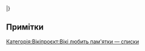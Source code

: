 {{Вікіпедія:Вікі любить пам'ятки/Івано-Франківська область/navbar}}
{{WLM-шапка|iso=UA-26|район=Бурштин}}
{{ВЛП-рядок
| ID = 26-103-0021
| назва = Школа
| назва-уточн = тепер&nbsp;— учкомбінат (Бурштинський міжшкільний навчально-виробничий комбінат)
| ref-name = <ref name="burshtyn2020"/>
| рік = 1907
| нас_пункт = [[Бурштин (місто)|Бурштин]]
| адреса = вул. Бандери, 58
| широта = 49.261759
| довгота = 24.6355695
| охоронний номер = 
| тип = 
| ref-type = 
| фото = Бурштинський МНВК 02.jpg
| галерея = 58 Stepana Bandery Street, Burshtyn
}}
{{ВЛП-рядок
| ID = 26-103-0014
| назва = Народний дім
| назва-уточн = Будинок культури імені Тараса Шевченка; приміщення польського «Сокола», читальня
| ref-name = <ref name="burshtyn2020"/>
| рік = 1929—1930 рр.
| нас_пункт = [[Бурштин (місто)|Бурштин]]
| адреса = вул. Бандери, 60
| широта = 49.2621178
| довгота = 24.6357894
| охоронний номер = 
| тип = 
| ref-type = 
| фото = Будинок культури (Бурштин) 01.jpg
| галерея = Burshtyn house of culture
}}
{{ВЛП-рядок
| ID = 26-103-0006
| назва = Комплекс монастиря тринітаріїв з [[Костел Пресвятої Трійці (Бурштин)|костелом Святої Трійці]]
| ref-name = <ref name="burshtyn2020"/>
| рік = 1774
| нас_пункт = [[Бурштин (місто)|Бурштин]]
| адреса = вул. С.&nbsp;Бандери, 64
| широта = 49.2625256
| довгота = 24.6360576
| охоронний номер = 
| тип = І-щв
| фото = 26-103-0006 Bursztyn DSC 8654.jpg
| галерея = Holy Trinity Church, Burshtyn
}}
{{ВЛП-рядок
| ID = 26-103-0013
| назва = Аптека №50
| назва-уточн = 
| ref-name = <ref name="burshtyn2020"/>
| рік = 1882
| нас_пункт = [[Бурштин (місто)|Бурштин]]
| адреса = вул. Бандери, 101
| широта = 49.2647416
| довгота = 24.6355829
| охоронний номер = 
| тип = 
| ref-type = 
| фото = Стара аптека (південна сторона).jpg
| галерея = 101 Stepana Bandery Street, Burshtyn
}}
{{ВЛП-рядок
| ID = 26-103-0012
| назва = Повітовий суд
| назва-уточн = Бурштинська автошкола ТСО України
| ref-name = <ref name="burshtyn2020">Відповідь на запит Бурштинської міської ради від 22.09.2020 р. №25/02-30</ref>
| рік = кін. XIX ст.
| нас_пункт = [[Бурштин (місто)|Бурштин]]
| адреса = вул. Бандери, 115
| широта = 49.2678571
| довгота = 24.6305162
| охоронний номер = 
| тип = 
| ref-type = 
| фото = 
| галерея = 
}}
{{ВЛП-рядок
| ID = 26-103-0005
| назва = Символічна могила борцям за волю України
| рік = 1992
| нас_пункт = [[Бурштин (місто)|Бурштин]]
| адреса = перехрестя вул. Степана Бандери і Тараса Шевченка
| широта = 49.2647906
| довгота = 24.6363258
| охоронний номер = 
| тип = І-щв
| фото = Символічна могила борцям за волю України, Бурштин.jpg
| галерея = Symbolic grave of the fighters for freedom of Ukraine, Burshtyn
}}
{{ВЛП-рядок
| ID = 26-103-0001
| назва = Братська могила воїнів радянської армії
| рік = 1944, 1970 (реконструкція)
| нас_пункт = [[Бурштин (місто)|Бурштин]]
| адреса = вул. С.&nbsp;Бандери, у сквері
| широта = 49.2641395
| довгота = 24.6354032
| охоронний номер = 
| тип = І-місц
| фото = Братська могила радянських воїнів, Бурштин.jpg
| галерея = World War II memorial in Burshtyn
}}
{{ВЛП-рядок
| ID = 26-103-0007
| назва = Каплиця-усипальниця Скарбків-Яблоновських
| рік = 1813
| нас_пункт = [[Бурштин (місто)|Бурштин]]
| адреса = вул. С.&nbsp;Бандери, цвинтар
| широта = 49.2581705
| довгота = 24.6340942
| охоронний номер = б/н
| тип = І-щв
| ref-type = {{влп-док2|іфор-431-2007}}
| фото = Каплиця-усипальниця Скарбеків-Яблоновських, Бурштин.jpg
| галерея = Burial vault of Skarbek-Yablonovsky family, Burshtyn
}}
{{ВЛП-рядок
| ID = 26-103-0008
| назва = Братська могила трьох вояків УПА
| рік = 1947, 1993
| нас_пункт = [[Бурштин (місто)|Бурштин]]
| адреса = вул. С.&nbsp;Бандери, цвинтар
| широта = 
| довгота = 
| охоронний номер = б/н
| тип = І-щв
| ref-type = {{влп-док2|іфор-431-2007}}
| фото = Братська могила вояків УПА, Бурштин.jpg
| галерея = Common grave of UIA soldiers in Burshtyn
}}
{{ВЛП-рядок
| ID = 26-103-0009
| назва = Могила війта Бурштина М. Хованця (1870—1922)
| рік = 1922
| нас_пункт = [[Бурштин (місто)|Бурштин]]
| адреса = вул. С.&nbsp;Бандери, цвинтар
| широта = 
| довгота = 
| охоронний номер = 
| тип = І-щв
| фото = Могила війта Бурштина М.Хованця.jpg
| галерея = Grave of Mykola Khovanets
}}
{{ВЛП-рядок
| ID = 26-103-0010
| назва = Меморіал учасникам визвольної боротьби 1940—1950 років
| назва-уточн = автор М.&nbsp;Паничевський
| ref-name = <ref name="burshtyn2020"/>
| рік = 2001
| нас_пункт = [[Бурштин (місто)|Бурштин]]
| адреса = вул. С.&nbsp;Бандери, цвинтар
| широта = 49.2581145
| довгота = 24.6331125
| охоронний номер = б/н
| тип = І-щв
| ref-type = {{влп-док2|іфор-431-2007}}
| фото = Меморіал учасникам визвольної боротьби 50-60-х років, Бурштин.jpg
| галерея = Monument to the participants of liberation war, Burshtyn
}}
{{ВЛП-рядок
| ID = 26-103-0017
| назва = Синагога
| назва-уточн = 
| ref-name = <ref name="burshtyn2020"/>
| рік = кін. XVIII ст., перебудована 1931 року
| нас_пункт = [[Бурштин (місто)|Бурштин]]
| адреса = вул. Герцена, 2
| широта = 
| довгота = 
| охоронний номер = 
| тип = 
| ref-type = 
| фото = 
| галерея = 
}}
{{ВЛП-рядок
| ID = 26-103-0020
| назва = Меморіал «Борцям за волю України»
| назва-уточн = 
| ref-name = <ref name="burshtyn2020"/>
| рік = 
| нас_пункт = [[Бурштин (місто)|Бурштин]]
| адреса = вул. Калуська, 4, територія Бурштинського енергетичного коледжа
| широта = 
| довгота = 
| охоронний номер = 
| тип = -щв
| ref-type = 
| фото = 
| галерея = 
}}
{{ВЛП-рядок
| ID = 26-103-0011
| назва = Пам'ятник Т.&nbsp;Шевченкові
| назва-уточн = бронза, граніт; скульптор А.&nbsp;Кущ
| ref-name = <ref name="burshtyn2020"/>
| рік = 1994
| нас_пункт = [[Бурштин (місто)|Бурштин]]
| адреса = вул. А.&nbsp;Міцкевича, перед палацом культури «Прометей»
| широта = 49.2509822
| довгота = 24.6351457
| охоронний номер = б/н
| тип = М-щв
| ref-type = {{влп-док2|іфор-431-2007}}
| фото = Пам'ятник Шевченку, Бурштин.jpg
| галерея = Monument to Taras Shevchenko in Burshtyn
}}
{{ВЛП-рядок
| ID = 26-103-0018
| назва = Пам'ятник Ользі Басараб
| назва-уточн = 
| ref-name = <ref name="burshtyn2020"/>
| рік = 
| нас_пункт = [[Бурштин (місто)|Бурштин]]
| адреса = вул. Січових Стрільців, 18, територія ЗОШ №2
| широта = 49.2516177
| довгота = 24.6299931
| охоронний номер = 
| тип = І-місц, М-місц
| ref-type = 
| фото = 
| галерея = 
}}
{{ВЛП-рядок
| ID = 26-103-0002
| назва = Церква Воздвиження Чесного Хреста
| рік = 1802
| нас_пункт = [[Бурштин (місто)|Бурштин]]
| адреса = вул. Т.&nbsp;Шевченка
| широта = 49.2648886
| довгота = 24.6339118
| охоронний номер = б/н
| тип = І-щв
| ref-type = {{влп-док2|іфор-431-2007}}
| фото = Церква Воздвиження Чесного Хреста, Бурштин.jpg
| галерея = Exaltation of the Holy Cross church, Burshtyn
}}
{{ВЛП-рядок
| ID = 26-103-0016
| назва = Меморіальна дошка Маркіянові Шашкевичу (1811—1843)
| назва-уточн = інтер'єр церкви Воздвиження Чесного Хреста
| ref-name = <ref name="burshtyn2020"/>
| рік = 1911
| нас_пункт = [[Бурштин (місто)|Бурштин]]
| адреса = вул. Т.&nbsp;Шевченка
| широта = 
| довгота = 
| охоронний номер = 612/4
| тип = 
| ref-type = 
| фото = 
| галерея = 
}}
{{ВЛП-рядок
| ID = 26-103-0015
| назва = Пам'ятний хрест на честь скасування панщини
| назва-уточн = на подвір'ї церкви Воздвиження Чесного Хреста
| ref-name = <ref name="burshtyn2020"/>
| рік = 
| нас_пункт = [[Бурштин (місто)|Бурштин]]
| адреса = вул. Т.&nbsp;Шевченка
| широта = 
| довгота = 
| охоронний номер = 
| тип = 
| ref-type = 
| фото = "Хрест свободи".jpg
| галерея = Serfdom abolition cross in Burshtyn
}}
{{ВЛП-рядок
| ID = 26-103-0019
| назва = [[Єврейський цвинтар (Бурштин)|Єврейське кладовище]]
| назва-уточн = 
| ref-name = <ref name="burshtyn2020"/>
| рік = XVIII ст.
| нас_пункт = [[Бурштин (місто)|Бурштин]]
| адреса = 
| широта = 
| довгота = 
| охоронний номер = 
| тип = І-місц, М-місц
| ref-type = 
| фото = Burshtyn (2).jpg
| галерея = Jewish cemetery in Burshtyn
}}
{{ВЛП-рядок
| ID=26-103-0003
| назва = Курганний могильник Бурштин I
| рік = 
| нас_пункт = [[Бурштин (місто)|Бурштин]]
| адреса = урочище Татарські Могили (східна окраїна)
| широта = 
| довгота = 
| охоронний номер = 56
| тип = Х-місц
| фото = 
| галерея = 
}}
{{ВЛП-рядок
| ID=26-103-0004
| назва = Поселення Бурштин II
| рік = 
| нас_пункт = [[Бурштин (місто)|Бурштин]]
| адреса=урочище Під Лісом (північно-східна окраїна)
| широта = 
| довгота = 
| охоронний номер = 57
| тип = Х-місц
| фото = 
| галерея = 
}}
|}

{{Commonscat-inline|Cultural heritage monuments in Burshtyn}}

== Примітки ==
{{reflist}}

[[Категорія:Вікіпроєкт:Вікі любить пам'ятки — списки]]
